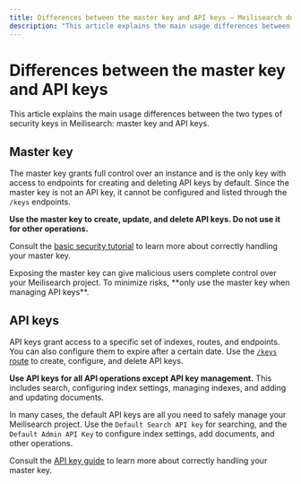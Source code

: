 ```yaml
---
title: Differences between the master key and API keys — Meilisearch documentation
description: "This article explains the main usage differences between the two types of security keys in Meilisearch: master key and API keys."
---
```


# Differences between the master key and API keys

This article explains the main usage differences between the two types of security keys in Meilisearch: master key and API keys.

## Master key

The master key grants full control over an instance and is the only key with access to endpoints for creating and deleting API keys by default. Since the master key is not an API key, it cannot be configured and listed through the `/keys` endpoints.

**Use the master key to create, update, and delete API keys. Do not use it for other operations.**

Consult the [basic security tutorial](/learn/security/basic_security) to learn more about correctly handling your master key.

<Capsule intent="danger">
Exposing the master key can give malicious users complete control over your Meilisearch project. To minimize risks, **only use the master key when managing API keys**.
</Capsule>

## API keys

API keys grant access to a specific set of indexes, routes, and endpoints. You can also configure them to expire after a certain date. Use the [`/keys` route](/reference/api/keys) to create, configure, and delete API keys. 

**Use API keys for all API operations except API key management.** This includes search, configuring index settings, managing indexes, and adding and updating documents.

In many cases, the default API keys are all you need to safely manage your Meilisearch project. Use the `Default Search API key` for searching, and the `Default Admin API Key` to configure index settings, add documents, and other operations.

Consult the [API key guide](/learn/security/managing_api_keys) to learn more about correctly handling your master key.
